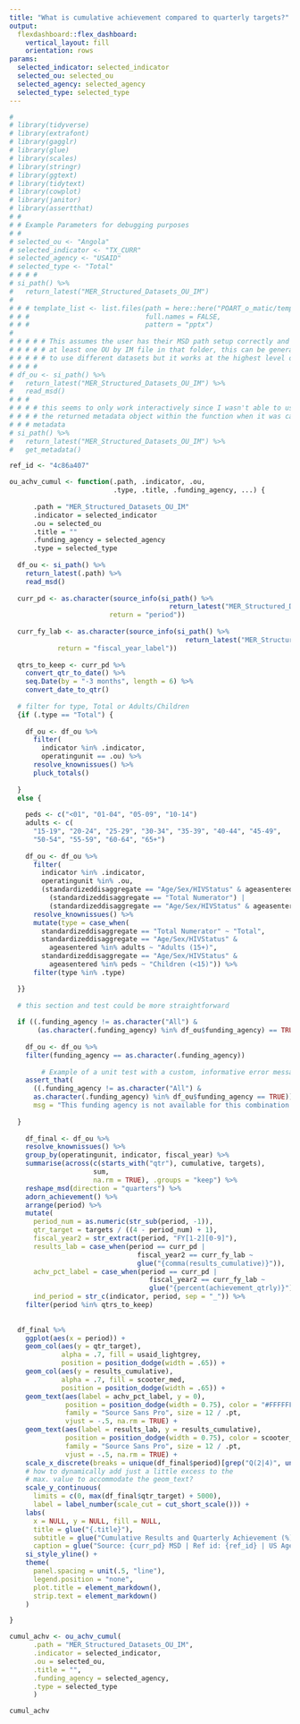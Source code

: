 ```yaml
---
title: "What is cumulative achievement compared to quarterly targets?"
output: 
  flexdashboard::flex_dashboard:
    vertical_layout: fill
    orientation: rows
params:
  selected_indicator: selected_indicator
  selected_ou: selected_ou
  selected_agency: selected_agency
  selected_type: selected_type
---
```


```r
# 
# library(tidyverse)
# library(extrafont)
# library(gagglr)
# library(glue)
# library(scales)
# library(stringr)
# library(ggtext)
# library(tidytext)
# library(cowplot)
# library(janitor)
# library(assertthat)
# # 
# # Example Parameters for debugging purposes
# # 
# selected_ou <- "Angola"
# selected_indicator <- "TX_CURR"
# selected_agency <- "USAID"
# selected_type <- "Total"
# # # #
# si_path() %>%
#   return_latest("MER_Structured_Datasets_OU_IM")
# 
# # # template_list <- list.files(path = here::here("POART_o_matic/templates"),
# # #                             full.names = FALSE,
# # #                             pattern = "pptx")
# 
# # # # # This assumes the user has their MSD path setup correctly and that they have
# # # # # at least one OU by IM file in that folder, this can be generalized
# # # # # to use different datasets but it works at the highest level of detail MSD
# # # #
# df_ou <- si_path() %>%
#   return_latest("MER_Structured_Datasets_OU_IM") %>%
#   read_msd()
# # #
# # # # this seems to only work interactively since I wasn't able to use
# # # # the returned metadata object within the function when it was called from the app
# # # metadata
# si_path() %>%
#   return_latest("MER_Structured_Datasets_OU_IM") %>%
#   get_metadata()

```

```r

ref_id <- "4c86a407"

ou_achv_cumul <- function(.path, .indicator, .ou, 
                          .type, .title, .funding_agency, ...) {
  
      .path = "MER_Structured_Datasets_OU_IM"
      .indicator = selected_indicator
      .ou = selected_ou
      .title = ""
      .funding_agency = selected_agency
      .type = selected_type
  
  df_ou <- si_path() %>%
    return_latest(.path) %>%
    read_msd()
  
  curr_pd <- as.character(source_info(si_path() %>% 
                                        return_latest("MER_Structured_Datasets_OU_IM"),
                         return = "period"))
  
  curr_fy_lab <- as.character(source_info(si_path() %>%
                                            return_latest("MER_Structured_Datasets_OU_IM"),
            return = "fiscal_year_label"))
  
  qtrs_to_keep <- curr_pd %>%
    convert_qtr_to_date() %>%
    seq.Date(by = "-3 months", length = 6) %>%
    convert_date_to_qtr()
  
  # filter for type, Total or Adults/Children
  {if (.type == "Total") {
    
    df_ou <- df_ou %>%
      filter(
        indicator %in% .indicator,
        operatingunit == .ou) %>%
      resolve_knownissues() %>%
      pluck_totals()
  
  }
  else {
    
    peds <- c("<01", "01-04", "05-09", "10-14")
    adults <- c(
      "15-19", "20-24", "25-29", "30-34", "35-39", "40-44", "45-49",
      "50-54", "55-59", "60-64", "65+")
    
    df_ou <- df_ou %>%
      filter(
        indicator %in% .indicator,
        operatingunit %in% .ou,
        (standardizeddisaggregate == "Age/Sex/HIVStatus" & ageasentered %in% peds) |
          (standardizeddisaggregate == "Total Numerator") |
          (standardizeddisaggregate == "Age/Sex/HIVStatus" & ageasentered %in% adults)) %>%
      resolve_knownissues() %>%
      mutate(type = case_when(
        standardizeddisaggregate == "Total Numerator" ~ "Total",
        standardizeddisaggregate == "Age/Sex/HIVStatus" &
          ageasentered %in% adults ~ "Adults (15+)",
        standardizeddisaggregate == "Age/Sex/HIVStatus" &
          ageasentered %in% peds ~ "Children (<15)")) %>%
      filter(type %in% .type)

  }}
  
  # this section and test could be more straightforward
  
  if ((.funding_agency != as.character("All") & 
       (as.character(.funding_agency) %in% df_ou$funding_agency) == TRUE)) {
    
    df_ou <- df_ou %>%
    filter(funding_agency == as.character(.funding_agency))
    
        # Example of a unit test with a custom, informative error message
    assert_that(
      ((.funding_agency != as.character("All") & 
      as.character(.funding_agency) %in% df_ou$funding_agency == TRUE)), 
      msg = "This funding agency is not available for this combination of inputs")
    
  }
 
    df_final <- df_ou %>%
    resolve_knownissues() %>%
    group_by(operatingunit, indicator, fiscal_year) %>%
    summarise(across(c(starts_with("qtr"), cumulative, targets),
                     sum,
                     na.rm = TRUE), .groups = "keep") %>%
    reshape_msd(direction = "quarters") %>%
    adorn_achievement() %>%
    arrange(period) %>%
    mutate(
      period_num = as.numeric(str_sub(period, -1)),
      qtr_target = targets / ((4 - period_num) + 1),
      fiscal_year2 = str_extract(period, "FY[1-2][0-9]"),
      results_lab = case_when(period == curr_pd |
                                fiscal_year2 == curr_fy_lab ~
                                glue("{comma(results_cumulative)}")),
      achv_pct_label = case_when(period == curr_pd |
                                   fiscal_year2 == curr_fy_lab ~
                                   glue("{percent(achievement_qtrly)}")),
      ind_period = str_c(indicator, period, sep = "_")) %>%
    filter(period %in% qtrs_to_keep)
    
  
  df_final %>%
    ggplot(aes(x = period)) +
    geom_col(aes(y = qtr_target),
             alpha = .7, fill = usaid_lightgrey,
             position = position_dodge(width = .65)) +
    geom_col(aes(y = results_cumulative),
             alpha = .7, fill = scooter_med,
             position = position_dodge(width = .65)) +
    geom_text(aes(label = achv_pct_label, y = 0),
              position = position_dodge(width = 0.75), color = "#FFFFFF",
              family = "Source Sans Pro", size = 12 / .pt,
              vjust = -.5, na.rm = TRUE) +
    geom_text(aes(label = results_lab, y = results_cumulative),
              position = position_dodge(width = 0.75), color = scooter_med,
              family = "Source Sans Pro", size = 12 / .pt,
              vjust = -.5, na.rm = TRUE) +
    scale_x_discrete(breaks = unique(df_final$period)[grep("Q(2|4)", unique(df_final$period))]) +
    # how to dynamically add just a little excess to the
    # max. value to accommodate the geom_text?
    scale_y_continuous(
      limits = c(0, max(df_final$qtr_target) + 5000),
      label = label_number(scale_cut = cut_short_scale())) +
    labs(
      x = NULL, y = NULL, fill = NULL,
      title = glue("{.title}"),
      subtitle = glue("Cumulative Results and Quarterly Achievement (%) labeled for previous 4 quarters"),
      caption = glue("Source: {curr_pd} MSD | Ref id: {ref_id} | US Agency for International Development")) +
    si_style_yline() +
    theme(
      panel.spacing = unit(.5, "line"),
      legend.position = "none",
      plot.title = element_markdown(),
      strip.text = element_markdown()
    )

}

```

```r

cumul_achv <- ou_achv_cumul(
      .path = "MER_Structured_Datasets_OU_IM",
      .indicator = selected_indicator,
      .ou = selected_ou,
      .title = "",
      .funding_agency = selected_agency,
      .type = selected_type
      )

cumul_achv

```